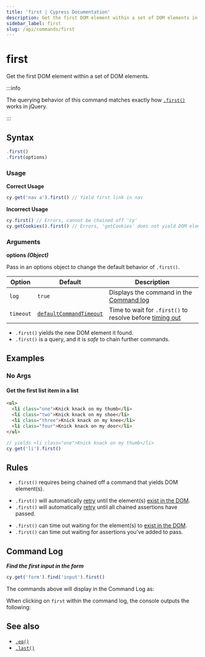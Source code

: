 ```yaml
---
title: 'first | Cypress Documentation'
description: Get the first DOM element within a set of DOM elements in Cypress.
sidebar_label: first
slug: /api/commands/first
---
```


<ProductHeading product="app" />

# first

Get the first DOM element within a set of DOM elements.

:::info

The querying behavior of this command matches exactly how
[`.first()`](http://api.jquery.com/first) works in jQuery.

:::

## Syntax

```javascript
.first()
.first(options)
```

### Usage

<Icon name="check-circle" color="green" /> **Correct Usage**

```javascript
cy.get('nav a').first() // Yield first link in nav
```

<Icon name="exclamation-triangle" color="red" /> **Incorrect Usage**

```javascript
cy.first() // Errors, cannot be chained off 'cy'
cy.getCookies().first() // Errors, 'getCookies' does not yield DOM element
```

### Arguments

<Icon name="angle-right" /> **options _(Object)_**

Pass in an options object to change the default behavior of `.first()`.

| Option    | Default                                                           | Description                                                                         |
| --------- | ----------------------------------------------------------------- | ----------------------------------------------------------------------------------- |
| `log`     | `true`                                                            | Displays the command in the [Command log](/app/core-concepts/open-mode#Command-Log) |
| `timeout` | [`defaultCommandTimeout`](/app/references/configuration#Timeouts) | Time to wait for `.first()` to resolve before [timing out](#Timeouts)               |

<HeaderYields />

- `.first()` yields the new DOM element it found.
- `.first()` is a query, and it is _safe_ to chain further commands.

## Examples

### No Args

#### Get the first list item in a list

```html
<ul>
  <li class="one">Knick knack on my thumb</li>
  <li class="two">Knick knack on my shoe</li>
  <li class="three">Knick knack on my knee</li>
  <li class="four">Knick knack on my door</li>
</ul>
```

```javascript
// yields <li class="one">Knick knack on my thumb</li>
cy.get('li').first()
```

## Rules

<HeaderRequirements />

- `.first()` requires being chained off a command that yields DOM element(s).

<HeaderAssertions />

- `.first()` will automatically [retry](/app/core-concepts/retry-ability)
  until the element(s)
  [exist in the DOM](/app/core-concepts/introduction-to-cypress#Implicit-Assertions).
- `.first()` will automatically [retry](/app/core-concepts/retry-ability)
  until all chained assertions have passed.

<HeaderTimeouts />

- `.first()` can time out waiting for the element(s) to
  [exist in the DOM](/app/core-concepts/introduction-to-cypress#Implicit-Assertions).
- `.first()` can time out waiting for assertions you've added to pass.

## Command Log

**_Find the first input in the form_**

```javascript
cy.get('form').find('input').first()
```

The commands above will display in the Command Log as:

<DocsImage
  src="/img/api/first/get-the-first-in-list-of-elements.png"
  alt="Command Log first"
/>

When clicking on `first` within the command log, the console outputs the
following:

<DocsImage
  src="/img/api/first/console-log-the-first-element.png"
  alt="console.log first"
/>

## See also

- [`.eq()`](/api/commands/eq)
- [`.last()`](/api/commands/last)
